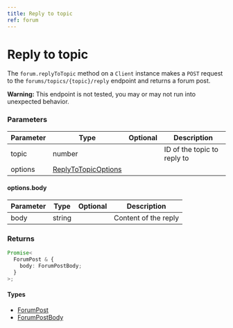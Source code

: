 ```yaml
---
title: Reply to topic
ref: forum
---
```


# Reply to topic

The `forum.replyToTopic` method on a `Client` instance makes a `POST` request to the `forums/topics/{topic}/reply` endpoint and returns a forum post.

**Warning:** This endpoint is not tested, you may or may not run into unexpected behavior.

### Parameters

| Parameter | Type                                                      | Optional | Description                 |
| --------- | --------------------------------------------------------- | -------- | --------------------------- |
| topic     | number                                                    |          | ID of the topic to reply to |
| options   | [ReplyToTopicOptions](/references/reply-to-topic-options) |          |                             |

#### options.body

| Parameter | Type   | Optional | Description          |
| --------- | ------ | -------- | -------------------- |
| body      | string |          | Content of the reply |

### Returns

```ts
Promise<
  ForumPost & {
    body: ForumPostBody;
  }
>;
```

#### Types

- [ForumPost](/references/forum-post)
- [ForumPostBody](/references/forum-post-body)
